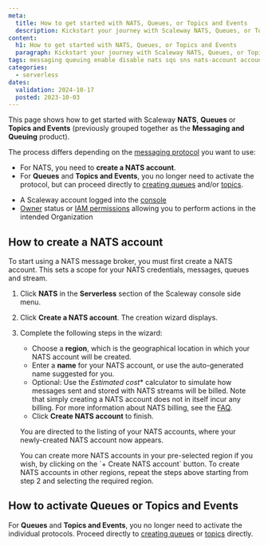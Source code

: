 ```yaml
---
meta:
  title: How to get started with NATS, Queues, or Topics and Events
  description: Kickstart your journey with Scaleway NATS, Queues, or Topics and Events. Learn how to set up, manage, and optimize your NATS, Queues, and Topics and Events services effortlessly.
content:
  h1: How to get started with NATS, Queues, or Topics and Events
  paragraph: Kickstart your journey with Scaleway NATS, Queues, or Topics and Events. Learn how to set up, manage, and optimize your NATS, Queues, and Topics and Events effortlessly.
tags: messaging queuing enable disable nats sqs sns nats-account account create 
categories:
  - serverless 
dates:
  validation: 2024-10-17
  posted: 2023-10-03
---
```


This page shows how to get started with Scaleway **NATS**, **Queues** or **Topics and Events** (previously grouped together as the **Messaging and Queuing** product). 

The process differs depending on the [messaging protocol](/serverless/messaging/concepts/#messaging-protocol) you want to use:

- For NATS, you need to **create a NATS account**.
- For **Queues** and **Topics and Events**, you no longer need to activate the protocol, but can proceed directly to [creating queues](/serverless/messaging/how-to/create-manage-queues) and/or [topics](/serverless/messaging/how-to/create-manage-topics).

<Macro id="requirements" />

- A Scaleway account logged into the [console](https://console.scaleway.com)
- [Owner](/identity-and-access-management/iam/concepts/#owner) status or [IAM permissions](/identity-and-access-management/iam/concepts/#permission) allowing you to perform actions in the intended Organization

## How to create a NATS account

To start using a NATS message broker, you must first create a NATS account. This sets a scope for your NATS credentials, messages, queues and stream.

1. Click **NATS** in the **Serverless** section of the Scaleway console side menu. 

2. Click **Create a NATS account**. The creation wizard displays.

    <Lightbox src="scaleway-nats-create-account.webp" alt="In the Scaleway console, the Create a NATS Account screen displays. The different parts of the page are detailed in the steps below." />

3. Complete the following steps in the wizard:

    - Choose a **region**, which is the geographical location in which your NATS account will be created.
    - Enter a **name** for your NATS account, or use the auto-generated name suggested for you.
    - Optional: Use the *Estimated cost** calculator to simulate how messages sent and stored with NATS streams will be billed. Note that simply creating a NATS account does not in itself incur any billing. For more information about NATS billing, see the [FAQ](/faq/messaging-and-queuing/#how-is-messaging-and-queuing-billed).
    - Click **Create NATS account** to finish.

    You are directed to the listing of your NATS accounts, where your newly-created NATS account now appears.

    <Message type="tip">
    You can create more NATS accounts in your pre-selected region if you wish, by clicking on the `+ Create NATS account` button. To create NATS accounts in other regions, repeat the steps above starting from step 2 and selecting the required region.
    </Message>


## How to activate Queues or Topics and Events

For **Queues** and **Topics and Events**, you no longer need to activate the individual protocols. Proceed directly to [creating queues](/serverless/messaging/how-to/create-manage-queues) or [topics](/serverless/messaging/how-to/create-manage-topics) directly.